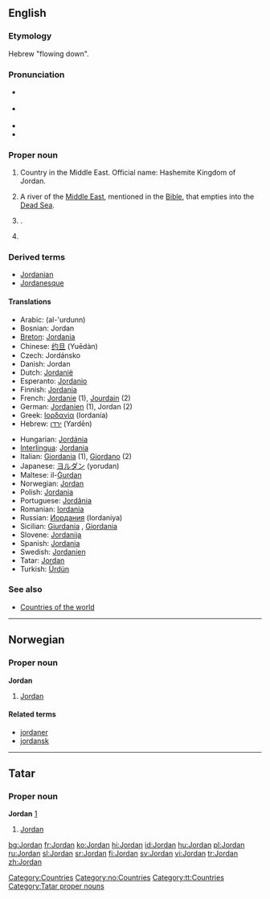 ==English==
{{wikipedia}}

===Etymology===
Hebrew "flowing down".

===Pronunciation===
*{{italbrac|[[RP]]}} {{IPA|/ˈdʒɔːdən/}}
*{{italbrac|US}} {{IPA|/ˈdʒɔːrdən/}}
*{{audio|en-us-Jordan.ogg|Audio (US)}}
*{{rhymes|ɔː(r)dən}}

===Proper noun===
{{en-proper noun}}

# Country in the Middle East. Official name: Hashemite Kingdom of Jordan.
# {{rivers}} A river of the [[Middle East]], mentioned in the [[Bible]], that empties into the [[Dead Sea]].
# {{given name|male}}.
# {{given name|female}}

===Derived terms===
* [[Jordanian]]
* [[Jordanesque]]

====Translations====
{{rfc-level|Translations at L4+ not in L3 POS section (AutoFormat would have corrected level of Derived terms)}}
{{trans-top|country}}
*Arabic: {{ARchar|[[الأردن|الأُرْدُنّ]]}} (al-'urdunn)
*Bosnian: Jordan {{m}}
*[[Breton]]: [[Jordania]]
*Chinese: [[约旦]] (Yuēdàn)
*Czech: Jordánsko {{n}}
*Danish: Jordan
*Dutch: [[Jordanië]]
*Esperanto: [[Jordanio]]
*Finnish: [[Jordania]]
*French: [[Jordanie]] {{f}} (1), [[Jourdain]] {{m}} (2)
*German: [[Jordanien]] {{n}} (1), Jordan {{m}} (2)
*Greek: [[Ιορδανία]] {{f}} (Iordanía)
*Hebrew: [[ירדן]] (Yardēn)
{{trans-mid}}
*Hungarian: [[Jordánia]]
*[[Interlingua]]: [[Jordania]]
*Italian: [[Giordania]] {{f}} (1), [[Giordano]] {{m}} (2)
*Japanese: [[ヨルダン]] (yorudan)
*Maltese: il-[[Ġurdan]]
*Norwegian: [[#Norwegian|Jordan]]
*Polish: [[Jordania]]
*Portuguese: [[Jordânia]]
*Romanian: [[Iordania]] {{f}}
*Russian: [[Иордания]] (Iordaniya)
*Sicilian: [[Giurdania]] {{f}}, [[Giordania]] {{f}}
*Slovene: [[Jordanija]] {{f}}
*Spanish: [[Jordania]]
*Swedish: [[Jordanien]]
*Tatar: [[Jordan#Tatar|Jordan]]
*Turkish: [[Ürdün]]
{{trans-bottom}}

===See also===
*[[Countries of the world]]

[[Category:Countries]]

----

==Norwegian==

===Proper noun===
'''Jordan'''

# [[#English|Jordan]]

====Related terms====
*[[jordaner]]
*[[jordansk]]

[[Category:no:Countries]]

----

==Tatar==

===Proper noun===
'''Jordan''' [http://www.azatliq.org/news/international/tb/archives/2005/01/06.asp]

# [[Jordan#English|Jordan]]

[[Category:tt:Countries]]
[[Category:Tatar proper nouns]]

[[bg:Jordan]]
[[fr:Jordan]]
[[ko:Jordan]]
[[hi:Jordan]]
[[id:Jordan]]
[[hu:Jordan]]
[[pl:Jordan]]
[[ru:Jordan]]
[[sl:Jordan]]
[[sr:Jordan]]
[[fi:Jordan]]
[[sv:Jordan]]
[[vi:Jordan]]
[[tr:Jordan]]
[[zh:Jordan]]